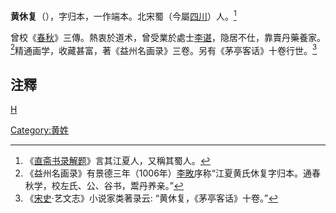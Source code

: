 '''黄休复'''（{{bd|?||?|}}），字归本，一作端本。北宋蜀（今屬[[四川|四川]]）人。<ref>《[[直斋书录解题|直斋书录解题]]》言其江夏人，又稱其蜀人。</ref>

曾校《[[春秋|春秋]]》三傳。熱衷於道术，曾受業於處士[[李谌|李谌]]，隐居不仕，靠賣丹藥養家。<ref>《益州名画录》有景德三年（1006年）[[李畋|李畋]]序称“江夏黄氏休复字归本。通春秋学，校左氏、公、谷书，鬻丹养亲。”</ref>精通画学，收藏甚富，著《益州名画录》三卷。另有《茅亭客话》十卷行世。<ref>《[[宋史|宋史]]·艺文志》小说家类著录云: “黄休复，《茅亭客话》十卷。”</ref>

==注釋==
{{reflist}}
[[category:宋朝人|H]]
[[Category:黄姓|Category:黄姓]]